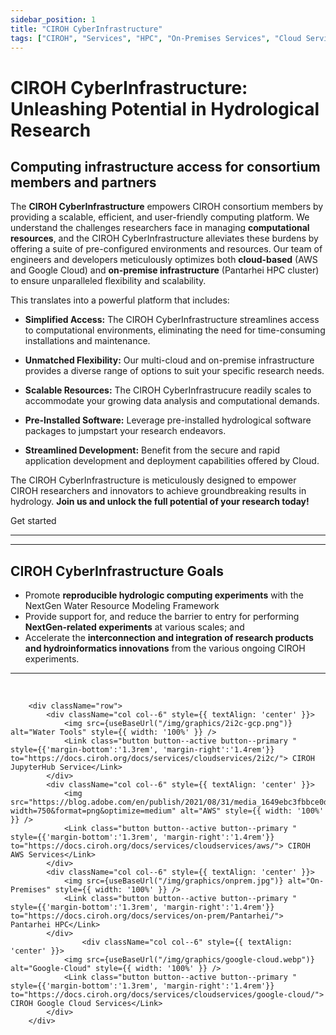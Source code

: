 ```yaml
---
sidebar_position: 1
title: "CIROH CyberInfrastructure"
tags: ["CIROH", "Services", "HPC", "On-Premises Services", "Cloud Services"]
---
```



# CIROH CyberInfrastructure: Unleashing Potential in Hydrological Research
## Computing infrastructure access for consortium members and partners 

			
The <strong>CIROH CyberInfrastructure</strong> empowers CIROH consortium members by providing a scalable, efficient, and user-friendly computing platform. We understand the challenges researchers face in managing <strong>computational resources</strong>, and the CIROH CyberInfrastructure alleviates these burdens by offering a suite of pre-configured environments and resources. Our team of engineers and developers meticulously optimizes both <strong>cloud-based</strong> (AWS and Google Cloud) and <strong>on-premise infrastructure</strong> (Pantarhei HPC cluster) to ensure unparalleled flexibility and scalability.

This translates into a powerful platform that includes:

*   **Simplified Access:** The CIROH CyberInfrastructure streamlines access to computational environments, eliminating the need for time-consuming installations and maintenance.
    
*   **Unmatched Flexibility:** Our multi-cloud and on-premise infrastructure provides a diverse range of options to suit your specific research needs.
    
*   **Scalable Resources:** The CIROH CyberInfrastrucure readily scales to accommodate your growing data analysis and computational demands.
    
*   **Pre-Installed Software:** Leverage pre-installed hydrological software packages to jumpstart your research endeavors.
    
*   **Streamlined Development:** Benefit from the secure and rapid application development and deployment capabilities offered by Cloud.
    

The CIROH CyberInfrastructure is meticulously designed to empower CIROH researchers and innovators to achieve groundbreaking results in hydrology. <strong>Join us and unlock the full potential of your research today!</strong>

<Link class="button button--active button--primary" style={{'margin-right':'1.3rem','margin-bottom':'1.3rem'}} to="/docs/services/access/">Get started</Link>

---

<div style= {{ display: 'flex', justifyContent: 'center', alignItems: 'center' }}>
	<div className="col col--8" style={{ textAlign: 'center' }}>
		<VideoPlayer url="https://youtu.be/zE3uFvDCSs4" />
	</div>
</div>

---

## CIROH CyberInfrastructure Goals

* Promote **reproducible hydrologic computing experiments** with the NextGen Water Resource Modeling Framework
* Provide support for, and reduce the barrier to entry for performing **NextGen-related experiments** at various scales; and
* Accelerate the **interconnection and integration of research products and hydroinformatics innovations** from the various ongoing CIROH experiments.

<!--## Attribution
If your work makes use of CIROH Cyberinfrastructure, please include the following acknowledgement:
> This work used *(HPC/on-premises/Cloud)* cyberinfrastructure resources supported by the Cooperative Institute for Research to Operations in Hydrology (CIROH) at the Alabama Water Institute at the University of Alabama.
-->

---

<br />
         	
		<div className="row">
			<div className="col col--6" style={{ textAlign: 'center' }}>
				<img src={useBaseUrl("/img/graphics/2i2c-gcp.png")} alt="Water Tools" style={{ width: '100%' }} />
				<Link class="button button--active button--primary " style={{'margin-bottom':'1.3rem', 'margin-right':'1.4rem'}} to="https://docs.ciroh.org/docs/services/cloudservices/2i2c/"> CIROH JupyterHub Service</Link>
			</div>		
			<div className="col col--6" style={{ textAlign: 'center' }}>
				<img src="https://blog.adobe.com/en/publish/2021/08/31/media_1649ebc3fbbce0df508081913819d491fc3f7c7a9.png?width=750&format=png&optimize=medium" alt="AWS" style={{ width: '100%' }} />
				<Link class="button button--active button--primary " style={{'margin-bottom':'1.3rem', 'margin-right':'1.4rem'}} to="https://docs.ciroh.org/docs/services/cloudservices/aws/"> CIROH AWS Services</Link>
			</div>
            <div className="col col--6" style={{ textAlign: 'center' }}>
				<img src={useBaseUrl("/img/graphics/onprem.jpg")} alt="On-Premises" style={{ width: '100%' }} />
				<Link class="button button--active button--primary " style={{'margin-bottom':'1.3rem', 'margin-right':'1.4rem'}} to="https://docs.ciroh.org/docs/services/on-prem/Pantarhei/"> Pantarhei HPC</Link>
			</div>
            		<div className="col col--6" style={{ textAlign: 'center' }}>
				<img src={useBaseUrl("/img/graphics/google-cloud.webp")} alt="Google-Cloud" style={{ width: '100%' }} />
				<Link class="button button--active button--primary " style={{'margin-bottom':'1.3rem', 'margin-right':'1.4rem'}} to="https://docs.ciroh.org/docs/services/cloudservices/google-cloud/"> CIROH Google Cloud Services</Link>
			</div>
		</div>

